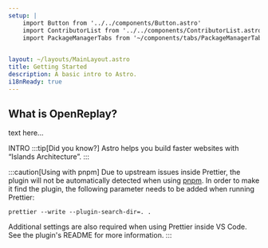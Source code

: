 ```yaml
---
setup: |
    import Button from '../../components/Button.astro'
    import ContributorList from '../../components/ContributorList.astro'
    import PackageManagerTabs from '~/components/tabs/PackageManagerTabs.astro'
    

layout: ~/layouts/MainLayout.astro
title: Getting Started
description: A basic intro to Astro.
i18nReady: true
---
```


<h2>What is OpenReplay?</h2>

<Aside type="tip" title=" did you know?">
    text here...
    </Aside>

<div className="grid grid-cols-2 gap-4">
    <Card title="First card title" description="Description goes here..." moreLink="https://google.com" icon="home" iconClass="bg-red-50 p-2" />
    <Card title="Second card title" description="Description goes here..."/>
</div>

<YouTube id="https://www.youtube.com/watch?v=CkLdlRYqxTg" />
   
INTRO
:::tip[Did you know?]
 Astro helps you build faster websites with “Islands Architecture”.
:::

:::caution[Using with pnpm]
Due to upstream issues inside Prettier, the plugin will not be automatically detected when using [pnpm](https://pnpm.io/). In order to make it find the plugin, the following parameter needs to be added when running Prettier:

```shell
prettier --write --plugin-search-dir=. .
```

Additional settings are also required when using Prettier inside VS Code. See the plugin's README for more information.
:::